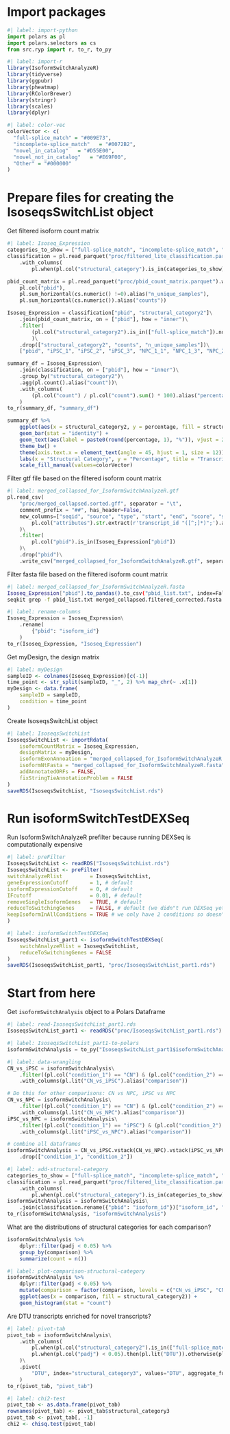 # Import packages

```python
#| label: import-python
import polars as pl
import polars.selectors as cs
from src.ryp import r, to_r, to_py
```

```r
#| label: import-r
library(IsoformSwitchAnalyzeR)
library(tidyverse)
library(ggpubr)
library(pheatmap)
library(RColorBrewer)
library(stringr)
library(scales)
library(dplyr)
```

```r
#| label: color-vec
colorVector <- c(
  "full-splice_match" = "#009E73",
  "incomplete-splice_match"   = "#0072B2",
  "novel_in_catalog"   = "#D55E00",
  "novel_not_in_catalog"   = "#E69F00",
  "Other" = "#000000"
)
```

# Prepare files for creating the IsoseqsSwitchList object

Get filtered isoform count matrix
```python
#| label: Isoseq_Expression
categories_to_show = ["full-splice_match", "incomplete-splice_match", "novel_in_catalog", "novel_not_in_catalog"]
classification = pl.read_parquet("proc/filtered_lite_classification.parquet").rename({"isoform": "pbid"})\
    .with_columns(
        pl.when(pl.col("structural_category").is_in(categories_to_show)).then(pl.col("structural_category")).otherwise(pl.lit("Other")).alias("structural_category2"))

pbid_count_matrix = pl.read_parquet("proc/pbid_count_matrix.parquet").with_columns(
    pl.col("pbid"),
    pl.sum_horizontal(cs.numeric() !=0).alias("n_unique_samples"),
    pl.sum_horizontal(cs.numeric()).alias("counts"))

Isoseq_Expression = classification["pbid", "structural_category2"]\
    .join(pbid_count_matrix, on = ["pbid"], how = "inner")\
    .filter(
        (pl.col("structural_category2").is_in(["full-splice_match"]).not_() & (pl.col("n_unique_samples") > 1) & (pl.col("counts") > 3)) | (pl.col("structural_category2").is_in(["full-splice_match"]))
        )\
    .drop(["structural_category2", "counts", "n_unique_samples"])\
    ["pbid", "iPSC_1", "iPSC_2", "iPSC_3", "NPC_1_1", "NPC_1_3", "NPC_2_1", "NPC_2_2", "NPC_3_1", "NPC_3_3", "CN_1_2", "CN_1_3", "CN_2_1", "CN_2_2", "CN_3_1", "CN_3_2"]
```

```python
summary_df = Isoseq_Expression\
    .join(classification, on = ["pbid"], how = "inner")\
    .group_by("structural_category2")\
    .agg(pl.count().alias("count"))\
    .with_columns(
        (pl.col("count") / pl.col("count").sum() * 100).alias("percentage")
    )
to_r(summary_df, "summary_df")    
```

```r
summary_df %>% 
    ggplot(aes(x = structural_category2, y = percentage, fill = structural_category2)) +
    geom_bar(stat = "identity") +
    geom_text(aes(label = paste0(round(percentage, 1), "%")), vjust = 2, colour = "white", size = 5) +
    theme_bw() +
    theme(axis.text.x = element_text(angle = 45, hjust = 1, size = 12)) +
    labs(x = "Structural Category", y = "Percentage", title = "Transcripts Identified by Novelty") +
    scale_fill_manual(values=colorVector)
```

Filter gtf file based on the filtered isoform count matrix
```python
#| label: merged_collapsed_for_IsoformSwitchAnalyzeR.gtf
pl.read_csv(
    "proc/merged_collapsed.sorted.gff", separator = "\t",
    comment_prefix = "##", has_header=False, 
    new_columns=["seqid", "source", "type", "start", "end", "score", "strand", "phase", "attributes"]).with_columns(
        pl.col("attributes").str.extract(r'transcript_id "([^;]*)";').alias("pbid")
    )\
    .filter(
        pl.col("pbid").is_in(Isoseq_Expression["pbid"])
    )\
    .drop("pbid")\
    .write_csv("merged_collapsed_for_IsoformSwitchAnalyzeR.gtf", separator="\t", include_header=False, quote_style="never")
```

Filter fasta file based on the filtered isoform count matrix
```bash
#| label: merged_collapsed_for_IsoformSwitchAnalyzeR.fasta
Isoseq_Expression["pbid"].to_pandas().to_csv("pbid_list.txt", index=False, header=False)
seqkit grep -f pbid_list.txt merged_collapsed.filtered_corrected.fasta > merged_collapsed_for_IsoformSwitchAnalyzeR.fasta
```

```python
#| label: rename-columns
Isoseq_Expression = Isoseq_Expression\
    .rename(
        {"pbid": "isoform_id"}
    )
to_r(Isoseq_Expression, "Isoseq_Expression")
```

Get myDesign, the design matrix
```r
#| label: myDesign
sampleID <- colnames(Isoseq_Expression)[c(-1)]
time_point <- str_split(sampleID, "_", 2) %>% map_chr(~ .x[1])
myDesign <- data.frame(
    sampleID = sampleID,
    condition = time_point
)
```

Create IsoseqsSwitchList object
```r
#| label: IsoseqsSwitchList
IsoseqsSwitchList <- importRdata(
    isoformCountMatrix = Isoseq_Expression,
    designMatrix = myDesign,
    isoformExonAnnoation = "merged_collapsed_for_IsoformSwitchAnalyzeR.gtf",
    isoformNtFasta = "merged_collapsed_for_IsoformSwitchAnalyzeR.fasta",
    addAnnotatedORFs = FALSE,
    fixStringTieAnnotationProblem = FALSE
)
saveRDS(IsoseqsSwitchList, "IsoseqsSwitchList.rds")
```

# Run isoformSwitchTestDEXSeq

Run IsoformSwitchAnalyzeR prefilter because running DEXSeq is computationally expensive

```r
#| label: preFilter
IsoseqsSwitchList <- readRDS("IsoseqsSwitchList.rds")
IsoseqsSwitchList <- preFilter(
switchAnalyzeRlist         = IsoseqsSwitchList,
geneExpressionCutoff       = 1, # default
isoformExpressionCutoff    = 0, # default
IFcutoff                   = 0.01, # default
removeSingleIsoformGenes   = TRUE, # default
reduceToSwitchingGenes     = FALSE, # default (we didn"t run DEXSeq yet)
keepIsoformInAllConditions = TRUE # we only have 2 conditions so doesn"t matter
)
```

```r
#| label: isoformSwitchTestDEXSeq
IsoseqsSwitchList_part1 <- isoformSwitchTestDEXSeq(
    switchAnalyzeRlist = IsoseqsSwitchList,
    reduceToSwitchingGenes = FALSE
)
saveRDS(IsoseqsSwitchList_part1, "proc/IsoseqsSwitchList_part1.rds")
```

# Start from here

Get `isoformSwitchAnalysis` object to a Polars Dataframe

```r
#| label: read-IsoseqsSwitchList_part1.rds
IsoseqsSwitchList_part1 <- readRDS("proc/IsoseqsSwitchList_part1.rds")
```

```python
#| label: IsoseqsSwitchList_part1-to-polars
isoformSwitchAnalysis = to_py("IsoseqsSwitchList_part1$isoformSwitchAnalysis")
```

```python
#| label: data-wrangling
CN_vs_iPSC = isoformSwitchAnalysis\
    .filter((pl.col("condition_1") == "CN") & (pl.col("condition_2") == "iPSC"))\
    .with_columns(pl.lit("CN_vs_iPSC").alias("comparison"))

# Do this for other comparisons: CN vs NPC, iPSC vs NPC
CN_vs_NPC = isoformSwitchAnalysis\
    .filter((pl.col("condition_1") == "CN") & (pl.col("condition_2") == "NPC"))\
    .with_columns(pl.lit("CN_vs_NPC").alias("comparison"))
iPSC_vs_NPC = isoformSwitchAnalysis\
    .filter((pl.col("condition_1") == "iPSC") & (pl.col("condition_2") == "NPC"))\
    .with_columns(pl.lit("iPSC_vs_NPC").alias("comparison"))

# combine all dataframes
isoformSwitchAnalysis = CN_vs_iPSC.vstack(CN_vs_NPC).vstack(iPSC_vs_NPC)\
    .drop(["condition_1", "condition_2"])
```

```python
#| label: add-structural-category
categories_to_show = ["full-splice_match", "incomplete-splice_match", "novel_in_catalog", "novel_not_in_catalog"]
classification = pl.read_parquet("proc/filtered_lite_classification.parquet").rename({"isoform": "pbid"})\
    .with_columns(
        pl.when(pl.col("structural_category").is_in(categories_to_show)).then(pl.col("structural_category")).otherwise(pl.lit("Other")).alias("structural_category2"))
isoformSwitchAnalysis = isoformSwitchAnalysis\
    .join(classification.rename({"pbid": "isoform_id"})["isoform_id", "structural_category2"], on = ["isoform_id"], how = "left")
to_r(isoformSwitchAnalysis, "isoformSwitchAnalysis")    
```

What are the distributions of structural categories for each comparison?

```r
isoformSwitchAnalysis %>%
    dplyr::filter(padj < 0.05) %>%
    group_by(comparison) %>%
    summarize(count = n())
```

```r
#| label: plot-comparison-structural-category
isoformSwitchAnalysis %>%
    dplyr::filter(padj < 0.05) %>%
    mutate(comparison = factor(comparison, levels = c("CN_vs_iPSC", "CN_vs_NPC", "iPSC_vs_NPC"))) %>%
    ggplot(aes(x = comparison, fill = structural_category2)) +
    geom_histogram(stat = "count")
```

Are DTU transcripts enriched for novel transcripts?

```python
#| label: pivot-tab
pivot_tab = isoformSwitchAnalysis\
    .with_columns(
        pl.when(pl.col("structural_category2").is_in(["full-splice_match"])).then(pl.col("structural_category2")).otherwise(pl.lit("Novel")).alias("structural_category3"),
        pl.when(pl.col("padj") < 0.05).then(pl.lit("DTU")).otherwise(pl.lit("Not DTU")).alias("DTU")
    )\
    .pivot(
        "DTU", index="structural_category3", values="DTU", aggregate_function="count"
    )
to_r(pivot_tab, "pivot_tab")
```

```r
#| label: chi2-test
pivot_tab <- as.data.frame(pivot_tab)
rownames(pivot_tab) <- pivot_tab$structural_category3
pivot_tab <- pivot_tab[, -1]
chi2 <- chisq.test(pivot_tab)
```
